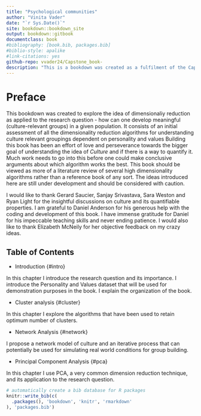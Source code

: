 ```yaml
--- 
title: "Psychological communities"
author: "Vinita Vader"
date: "`r Sys.Date()`"
site: bookdown::bookdown_site
output: bookdown::gitbook
documentclass: book
#bibliography: [book.bib, packages.bib]
#biblio-style: apalike
#link-citations: yes
github-repo: vvader24/Capstone_book-
description: "This is a bookdown was created as a fulfilment of the Capstone Project for the Data Science Specialization in the Education and Leadership Department at the University of Oregon."
---
```


# Preface

This bookdown was created to explore the idea of dimensionaliy reduction as applied to the research question - how can one develop meaningful (culture-relevant groups) in a given population. It consists of an initial assessment of all the dimensionality reduction algorithms for understanding culture relevant groupings dependent on personality and values
\n
Building this book has been an effort of love and perseverance towards the bigger goal of understanding the idea of _Culture_ and if there is a way to quantify it. Much work needs to go into this before one could make conclusive arguments about which algorithm works the best. This book should be viewed as more of a literature review of several high dimensionality algorithms rather than a reference book of any sort. The ideas introduced here are still under development and should be considered with caution.  

\n
I would like to thank Gerard Saucier, Sanjay Srivastava, Sara Weston and Ryan Light for the insightful discussions on culture and its quantifiable properties. I am grateful to Daniel Anderson for his generous help with the coding and development of this book. I have immense gratitude for Daniel for his impeccable teaching skills and never ending patience. I would also like to thank Elizabeth McNeily for her objective feedback on my crazy ideas. 

## Table of Contents
 * Introduction {#intro}
 
 \n
 In this chapter I introduce the research question and its importance. I introduce the Personality and Values dataset that will be used for demonstration purposes in the book. I explain the organization of the book.  
 
 * Cluster analysis {#cluster}
 
 \n
 In this chapter I explore the algorithms that have been used to retain optimum number of clusters. 
 
 * Network Analysis {#network}
 
 \n
 I propose a network model of culture and an iterative process that can potentially be used for simulating real world conditions for group building. 
 
 * Principal Component Analysis {#pca}
 
 \n
 In this chapter I use PCA, a very common dimension reduction technique, and its application to the research question. 

```r
# automatically create a bib database for R packages
knitr::write_bib(c(
  .packages(), 'bookdown', 'knitr', 'rmarkdown'
), 'packages.bib')
```
